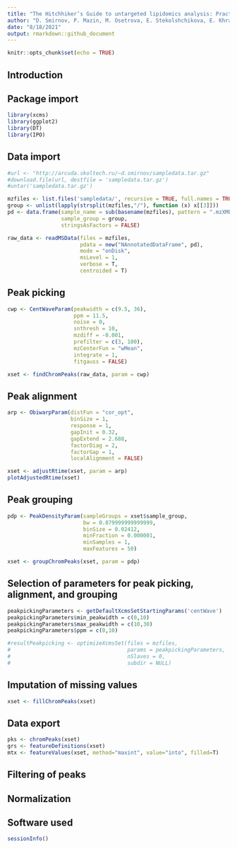 ```yaml
---
title: "The Hitchhiker’s Guide to untargeted lipidomics analysis: Practical guidelines"
author: "D. Smirnov, P. Mazin, M. Osetrova, E. Stekolshchikova, E. Khrameeva"
date: "8/18/2021"
output: rmarkdown::github_document
---
```


```r
knitr::opts_chunk$set(echo = TRUE)
```

## Introduction


## Package import
```r
library(xcms)
library(ggplot2)
library(DT)
library(IPO)
```


## Data import
```r
#url <- "http://arcuda.skoltech.ru/~d.smirnov/sampledata.tar.gz"
#download.file(url, destfile = 'sampledata.tar.gz')
#untar('sampledata.tar.gz')
```


```r
mzfiles <- list.files('sampledata/', recursive = TRUE, full.names = TRUE, pattern = '.mzML')
group <- unlist(lapply(strsplit(mzfiles,"/"), function (x) x[[3]]))
pd <- data.frame(sample_name = sub(basename(mzfiles), pattern = ".mzXML", replacement = "", fixed = TRUE), 
                 sample_group = group, 
                 stringsAsFactors = FALSE)
```


```r
raw_data <- readMSData(files = mzfiles, 
                       pdata = new("NAnnotatedDataFrame", pd), 
                       mode = "onDisk", 
                       msLevel = 1, 
                       verbose = T, 
                       centroided = T)
```

## Peak picking
```r
cwp <- CentWaveParam(peakwidth = c(9.5, 36),
                     ppm = 11.5,
                     noise = 0, 
                     snthresh = 10, 
                     mzdiff = -0.001, 
                     prefilter = c(3, 100), 
                     mzCenterFun = "wMean", 
                     integrate = 1, 
                     fitgauss = FALSE)
```

```r
xset <- findChromPeaks(raw_data, param = cwp)
```

## Peak alignment
```r
arp <- ObiwarpParam(distFun = "cor_opt", 
                    binSize = 1, 
                    response = 1, 
                    gapInit = 0.32, 
                    gapExtend = 2.688, 
                    factorDiag = 2, 
                    factorGap = 1,
                    localAlignment = FALSE)
```

```r
xset <- adjustRtime(xset, param = arp)
plotAdjustedRtime(xset)
```

## Peak grouping
```r
pdp <- PeakDensityParam(sampleGroups = xset$sample_group, 
                        bw = 0.879999999999999, 
                        binSize = 0.02412, 
                        minFraction = 0.000001, 
                        minSamples = 1, 
                        maxFeatures = 50)
```

```r
xset <- groupChromPeaks(xset, param = pdp)
```

## Selection of parameters for peak picking, alignment, and grouping
```r
peakpickingParameters <- getDefaultXcmsSetStartingParams('centWave')
peakpickingParameters$min_peakwidth = c(0,10)
peakpickingParameters$max_peakwidth = c(10,30)
peakpickingParameters$ppm = c(0,10)
```

```r
#resultPeakpicking <- optimizeXcmsSet(files = mzfiles, 
#                                     params = peakpickingParameters, 
#                                     nSlaves = 0, 
#                                     subdir = NULL)
```


## Imputation of missing values
```r
xset <- fillChromPeaks(xset)
```

## Data export
```r
pks <- chromPeaks(xset)
grs <- featureDefinitions(xset)
mtx <- featureValues(xset, method="maxint", value="into", filled=T) 
```

## Filtering of peaks


## Normalization


## Software used
```r
sessionInfo()
```









